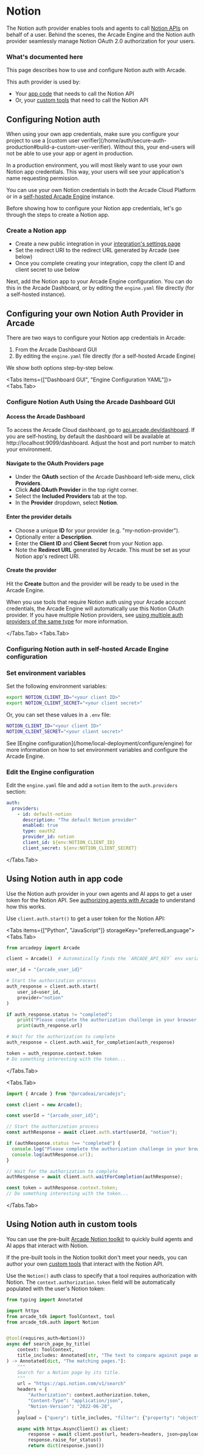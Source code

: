 
# Notion

The Notion auth provider enables tools and agents to call [Notion APIs](https://developers.notion.com/reference/intro) on behalf of a user. Behind the scenes, the Arcade Engine and the Notion auth provider seamlessly manage Notion OAuth 2.0 authorization for your users.

### What's documented here

This page describes how to use and configure Notion auth with Arcade.

This auth provider is used by:

- Your [app code](#using-notion-auth-in-app-code) that needs to call the Notion API
- Or, your [custom tools](#using-notion-auth-in-custom-tools) that need to call the Notion API

## Configuring Notion auth

<Callout type="info">
  When using your own app credentials, make sure you configure your project to
  use a [custom user
  verifier](/home/auth/secure-auth-production#build-a-custom-user-verifier).
  Without this, your end-users will not be able to use your app or agent in
  production.
</Callout>

In a production environment, you will most likely want to use your own Notion app credentials. This way, your users will see your application's name requesting permission.

You can use your own Notion credentials in both the Arcade Cloud Platform or in a [self-hosted Arcade Engine](/home/local-deployment/install/local) instance.

Before showing how to configure your Notion app credentials, let's go through the steps to create a Notion app.

### Create a Notion app

- Create a new public integration in your [integration's settings page](https://www.notion.so/profile/integrations)
- Set the redirect URI to the redirect URL generated by Arcade (see below)
- Once you complete creating your integration, copy the client ID and client secret to use below

Next, add the Notion app to your Arcade Engine configuration. You can do this in the Arcade Dashboard, or by editing the `engine.yaml` file directly (for a self-hosted instance).

## Configuring your own Notion Auth Provider in Arcade

There are two ways to configure your Notion app credentials in Arcade:

1. From the Arcade Dashboard GUI
2. By editing the `engine.yaml` file directly (for a self-hosted Arcade Engine)

We show both options step-by-step below.

<Tabs items={["Dashboard GUI", "Engine Configuration YAML"]}>
<Tabs.Tab>

### Configure Notion Auth Using the Arcade Dashboard GUI

<Steps>

#### Access the Arcade Dashboard

To access the Arcade Cloud dashboard, go to [api.arcade.dev/dashboard](https://api.arcade.dev/dashboard). If you are self-hosting, by default the dashboard will be available at http://localhost:9099/dashboard. Adjust the host and port number to match your environment.

#### Navigate to the OAuth Providers page

- Under the **OAuth** section of the Arcade Dashboard left-side menu, click **Providers**.
- Click **Add OAuth Provider** in the top right corner.
- Select the **Included Providers** tab at the top.
- In the **Provider** dropdown, select **Notion**.

#### Enter the provider details

- Choose a unique **ID** for your provider (e.g. "my-notion-provider").
- Optionally enter a **Description**.
- Enter the **Client ID** and **Client Secret** from your Notion app.
- Note the **Redirect URL** generated by Arcade. This must be set as your Notion app's redirect URI.

#### Create the provider

Hit the **Create** button and the provider will be ready to be used in the Arcade Engine.

</Steps>

When you use tools that require Notion auth using your Arcade account credentials, the Arcade Engine will automatically use this Notion OAuth provider. If you have multiple Notion providers, see [using multiple auth providers of the same type](/home/auth-providers#using-multiple-providers-of-the-same-type) for more information.

</Tabs.Tab>
<Tabs.Tab>

### Configuring Notion auth in self-hosted Arcade Engine configuration

<Steps>

### Set environment variables

Set the following environment variables:

```bash
export NOTION_CLIENT_ID="<your client ID>"
export NOTION_CLIENT_SECRET="<your client secret>"
```

Or, you can set these values in a `.env` file:

```bash
NOTION_CLIENT_ID="<your client ID>"
NOTION_CLIENT_SECRET="<your client secret>"
```

<Callout>
  See [Engine configuration](/home/local-deployment/configure/engine) for more
  information on how to set environment variables and configure the Arcade
  Engine.
</Callout>

### Edit the Engine configuration

Edit the `engine.yaml` file and add a `notion` item to the `auth.providers` section:

```yaml {3-9}
auth:
  providers:
    - id: default-notion
      description: "The default Notion provider"
      enabled: true
      type: oauth2
      provider_id: notion
      client_id: ${env:NOTION_CLIENT_ID}
      client_secret: ${env:NOTION_CLIENT_SECRET}
```

</Steps>

</Tabs.Tab>
</Tabs>

## Using Notion auth in app code

Use the Notion auth provider in your own agents and AI apps to get a user token for the Notion API. See [authorizing agents with Arcade](/home/auth/how-arcade-helps) to understand how this works.

Use `client.auth.start()` to get a user token for the Notion API:

<Tabs items={["Python", "JavaScript"]} storageKey="preferredLanguage">
<Tabs.Tab>

```python {8-11}
from arcadepy import Arcade

client = Arcade()  # Automatically finds the `ARCADE_API_KEY` env variable

user_id = "{arcade_user_id}"

# Start the authorization process
auth_response = client.auth.start(
    user_id=user_id,
    provider="notion"
)

if auth_response.status != "completed":
    print("Please complete the authorization challenge in your browser:")
    print(auth_response.url)

# Wait for the authorization to complete
auth_response = client.auth.wait_for_completion(auth_response)

token = auth_response.context.token
# Do something interesting with the token...
```

</Tabs.Tab>

<Tabs.Tab>

```javascript {8}
import { Arcade } from "@arcadeai/arcadejs";

const client = new Arcade();

const userId = "{arcade_user_id}";

// Start the authorization process
const authResponse = await client.auth.start(userId, "notion");

if (authResponse.status !== "completed") {
  console.log("Please complete the authorization challenge in your browser:");
  console.log(authResponse.url);
}

// Wait for the authorization to complete
authResponse = await client.auth.waitForCompletion(authResponse);

const token = authResponse.context.token;
// Do something interesting with the token...
```

</Tabs.Tab>

</Tabs>

## Using Notion auth in custom tools

You can use the pre-built [Arcade Notion toolkit](/mcp-servers/productivity/notion) to quickly build agents and AI apps that interact with Notion.

If the pre-built tools in the Notion toolkit don't meet your needs, you can author your own [custom tools](/home/build-tools/create-a-toolkit) that interact with the Notion API.

Use the `Notion()` auth class to specify that a tool requires authorization with Notion. The `context.authorization.token` field will be automatically populated with the user's Notion token:

```python {8,18}
from typing import Annotated

import httpx
from arcade_tdk import ToolContext, tool
from arcade_tdk.auth import Notion


@tool(requires_auth=Notion())
async def search_page_by_title(
    context: ToolContext,
    title_includes: Annotated[str, "The text to compare against page and database titles."],
) -> Annotated[dict, "The matching pages."]:
    """
    Search for a Notion page by its title.
    """
    url = "https://api.notion.com/v1/search"
    headers = {
        "Authorization": context.authorization.token,
        "Content-Type": "application/json",
        "Notion-Version": "2022-06-28",
    }
    payload = {"query": title_includes, "filter": {"property": "object", "value": "page"}}

    async with httpx.AsyncClient() as client:
        response = await client.post(url, headers=headers, json=payload)
        response.raise_for_status()
        return dict(response.json())
```
